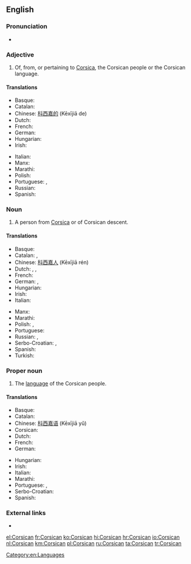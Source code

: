 ==English==
{{interwiktionary|code=co}}
{{wikipedia}}

===Pronunciation===
* {{audio|en-us-Corsican.ogg|Audio (US)}}

===Adjective===
{{en-adj|-}}

# Of, from, or pertaining to [[Corsica]], the Corsican people or the Corsican language.

====Translations====
{{trans-top|of, from, or pertaining to Corsica}}
* Basque: {{t|eu|korsikar}}
* Catalan: {{t+|ca|cors}}
* Chinese: [[科西嘉的]] (Kēxījiā de)
* Dutch: {{t+|nl|Corsicaans}}
* French: {{t+|fr|corse}}
* German: {{t|de|korsisch}}
* Hungarian: {{t+|hu|korzikai}}
* Irish: {{t|ga|Corsacach}}
{{trans-mid}}
* Italian: {{t+|it|corso}}
* Manx: {{t|gv|Corsickagh}}
* Marathi: {{t|mr|कॉर्सिकन|tr=kǒrsikana|sc=Deva}}
* Polish: {{t+|pl|korsykański|m}}
* Portuguese: {{t+|pt|córsico|m}}, {{t+|pt|corso|m}}
* Russian: {{t+|ru|корсиканский|sc=Cyrl}}
* Spanish: {{t+|es|corso}}
{{trans-bottom}}

===Noun===
{{en-noun}}

# A person from [[Corsica]] or of Corsican descent.

====Translations====
{{trans-top|person from Corsica or of Corsican descent}}
* Basque: {{t|eu|korsikar}}
* Catalan: {{t+|ca|cors|m}}, {{t+|ca|corsa|f}}
* Chinese: [[科西嘉人]] (Kēxījiā rén)
* Dutch: {{t+|nl|Corsicaan|m}}, {{t+|nl|Corsicaanse|f}}, {{t|nl|Corsicanen|p}}
* French: {{t+|fr|Corse|m|f}}
* German: {{t|de|Korse|m}}, {{t|de|Korsin|f}}
* Hungarian: {{t+|hu|korzikai}}
* Irish: {{t|ga|Corsacach|m}}
* Italian: {{t+|it|corso}}
{{trans-mid}}
* Manx: {{t|gv|Corsickagh|m}}
* Marathi: {{t|mr|कॉर्सिकन|tr=kǒrsikana|sc=Deva}}
* Polish: {{t|pl|Korsykanin|m}}, {{t|pl|Korsykanka|f}}
* Portuguese: {{t+|pt|córsico|m}}
* Russian: {{t+|ru|корсиканец|m|sc=Cyrl}}, {{t+|ru|корсиканка|f|sc=Cyrl}}
* Serbo-Croatian: {{t|sh|Korzikanac|m}}, {{t|sh|Korzikanka|f}}
* Spanish: {{t+|es|corso|m}}
* Turkish: {{t|tr|Korsikalı}}
{{trans-bottom}}

===Proper noun===
{{en-proper noun}}

# The [[language]] of the Corsican people.

====Translations====
{{trans-top|language}}
* Basque: {{t+|eu|korsikera}}
* Catalan: {{t+|ca|cors|m}}
* Chinese: [[科西嘉语]] (Kēxījiā yǔ)
* Corsican: {{t|co|Corsu}}
* Dutch: {{t+|nl|Corsicaans|n}}
* French: {{t+|fr|corse|m}}
* German: {{t+|de|Korsisch|n}}
{{trans-mid}}
* Hungarian: {{t+|hu|korzikai}}
* Irish: {{t|ga|Corsaicis|f}}
* Italian: {{t+|it|corso}}
* Marathi: {{t|mr|कॉर्सिकन|f|tr=kǒrsikana|sc=Deva}}
* Portuguese: {{t+|pt|córsico|m}}, {{t+|pt|corso|m}}
* Serbo-Croatian: {{t|sh|korzički}}
* Spanish: {{t+|es|corso|m}}
{{trans-bottom}}

===External links===
* {{ISO 639|link=Ethnologue|1code=co|code=cos}}

[[Category:en:Languages]]

[[el:Corsican]]
[[fr:Corsican]]
[[ko:Corsican]]
[[hi:Corsican]]
[[hr:Corsican]]
[[io:Corsican]]
[[nl:Corsican]]
[[km:Corsican]]
[[pl:Corsican]]
[[ru:Corsican]]
[[ta:Corsican]]
[[tr:Corsican]]